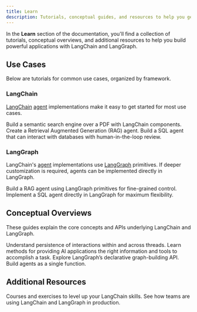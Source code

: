 ```yaml
---
title: Learn
description: Tutorials, conceptual guides, and resources to help you get started.
---
```


In the **Learn** section of the documentation, you'll find a collection of tutorials, conceptual overviews, and additional resources to help you build powerful applications with LangChain and LangGraph.

## Use Cases

Below are tutorials for common use cases, organized by framework.

### LangChain

[LangChain](/oss/langchain/overview) [agent](/oss/langchain/agents) implementations make it easy to get started for most use cases.

<Card title="Semantic Search" icon="magnifying-glass" href="/oss/langchain/knowledge-base" horizontal>
  Build a semantic search engine over a PDF with LangChain components.
</Card>

<Card title="RAG Agent" icon="user-magnifying-glass" href="/oss/langchain/rag" horizontal>
  Create a Retrieval Augmented Generation (RAG) agent.
</Card>

<Card title="SQL Agent" icon="database" href="/oss/langchain/sql-agent" horizontal>
  Build a SQL agent that can interact with databases with human-in-the-loop review.
</Card>

### LangGraph

LangChain's [agent](/oss/langchain/agents) implementations use [LangGraph](/oss/langgraph/overview) primitives.
If deeper customization is required, agents can be implemented directly in LangGraph.

<Card title="Custom RAG Agent" icon="user-magnifying-glass" href="/oss/langgraph/agentic-rag">
  Build a RAG agent using LangGraph primitives for fine-grained control.
</Card>

<Card title="Custom SQL Agent" icon="database" href="/oss/langgraph/sql-agent">
  Implement a SQL agent directly in LangGraph for maximum flexibility.
</Card>

## Conceptual Overviews

These guides explain the core concepts and APIs underlying LangChain and LangGraph.

<Card title="Memory" icon="brain" href="/oss/concepts/memory">
  Understand persistence of interactions within and across threads.
</Card>

<Card title="Context engineering" icon="book-open" href="/oss/concepts/context">
  Learn methods for providing AI applications the right information and tools to accomplish a task.
</Card>

<Card title="Graph API" icon="chart-network" href="/oss/langgraph/graph-api">
  Explore LangGraph’s declarative graph-building API.
</Card>

<Card title="Functional API" icon="code" href="/oss/langgraph/functional-api">
  Build agents as a single function.
</Card>

## Additional Resources

<Card title="LangChain Academy" icon="graduation-cap" href="https://academy.langchain.com/">
  Courses and exercises to level up your LangChain skills.
</Card>

<Card title="Case Studies" icon="screen-users" href="/oss/langgraph/case-studies">
  See how teams are using LangChain and LangGraph in production.
</Card>

